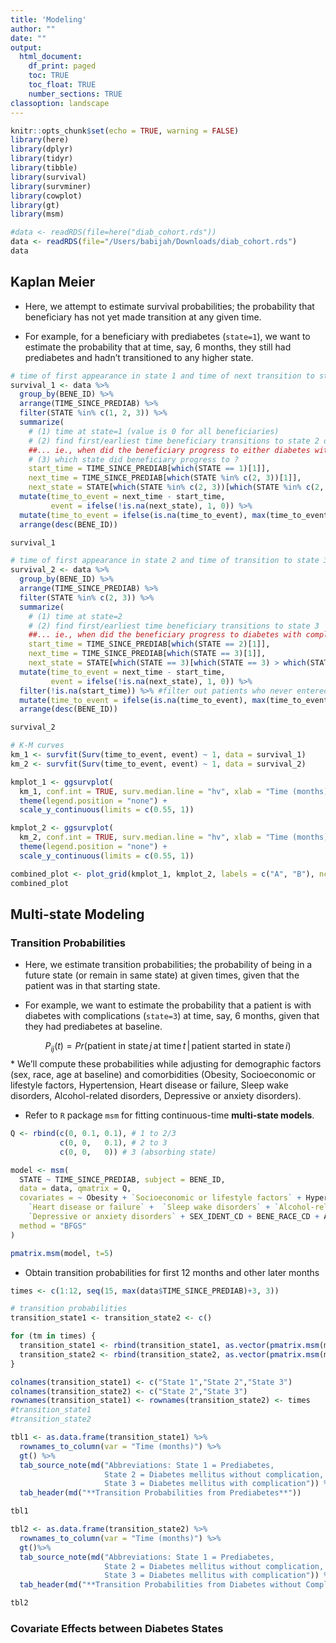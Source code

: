 ```yaml
---
title: 'Modeling'
author: ""
date: ""
output:
  html_document:
    df_print: paged
    toc: TRUE
    toc_float: TRUE
    number_sections: TRUE
classoption: landscape
---
```



```r
knitr::opts_chunk$set(echo = TRUE, warning = FALSE)
library(here)
library(dplyr)
library(tidyr)
library(tibble)
library(survival)
library(survminer)
library(cowplot)
library(gt)
library(msm)
```



```r
#data <- readRDS(file=here("diab_cohort.rds"))
data <- readRDS(file="/Users/babijah/Downloads/diab_cohort.rds")
data
```



## Kaplan Meier 

* Here, we attempt to estimate survival probabilities; the probability that beneficiary has not yet made transition at any given time.

* For example, for a beneficiary with prediabetes (`state=1`), we want to estimate the probability that at time, say, 6 months, they still had prediabetes and hadn't transitioned to any higher state.

```r
# time of first appearance in state 1 and time of next transition to state 2/3
survival_1 <- data %>%
  group_by(BENE_ID) %>%
  arrange(TIME_SINCE_PREDIAB) %>%
  filter(STATE %in% c(1, 2, 3)) %>%
  summarize(
    # (1) time at state=1 (value is 0 for all beneficiaries)
    # (2) find first/earliest time beneficiary transitions to state 2 or 3
    ##... ie., when did the beneficiary progress to either diabetes without/with complications?
    # (3) which state did beneficiary progress to ?
    start_time = TIME_SINCE_PREDIAB[which(STATE == 1)[1]],
    next_time = TIME_SINCE_PREDIAB[which(STATE %in% c(2, 3))[1]],
    next_state = STATE[which(STATE %in% c(2, 3))[which(STATE %in% c(2, 3)) > which(STATE == 1)[1]][1]]) %>%
  mutate(time_to_event = next_time - start_time,
         event = ifelse(!is.na(next_state), 1, 0)) %>%
  mutate(time_to_event = ifelse(is.na(time_to_event), max(time_to_event, na.rm=TRUE), time_to_event)) %>%
  arrange(desc(BENE_ID))

survival_1
```


```r
# time of first appearance in state 2 and time of transition to state 3
survival_2 <- data %>%
  group_by(BENE_ID) %>%
  arrange(TIME_SINCE_PREDIAB) %>%
  filter(STATE %in% c(2, 3)) %>%
  summarize(
    # (1) time at state=2 
    # (2) find first/earliest time beneficiary transitions to state 3
    ##... ie., when did the beneficiary progress to diabetes with complications?
    start_time = TIME_SINCE_PREDIAB[which(STATE == 2)[1]],
    next_time = TIME_SINCE_PREDIAB[which(STATE == 3)[1]],
    next_state = STATE[which(STATE == 3)[which(STATE == 3) > which(STATE == 2)[1]][1]]) %>%
  mutate(time_to_event = next_time - start_time,
         event = ifelse(!is.na(next_state), 1, 0)) %>%
  filter(!is.na(start_time)) %>% #filter out patients who never entered state 2
  mutate(time_to_event = ifelse(is.na(time_to_event), max(time_to_event, na.rm=TRUE), time_to_event)) %>%
  arrange(desc(BENE_ID))

survival_2
```


```r
# K-M curves
km_1 <- survfit(Surv(time_to_event, event) ~ 1, data = survival_1)
km_2 <- survfit(Surv(time_to_event, event) ~ 1, data = survival_2)

kmplot_1 <- ggsurvplot(
  km_1, conf.int = TRUE, surv.median.line = "hv", xlab = "Time (months)")$plot + 
  theme(legend.position = "none") +
  scale_y_continuous(limits = c(0.55, 1))

kmplot_2 <- ggsurvplot(
  km_2, conf.int = TRUE, surv.median.line = "hv", xlab = "Time (months)")$plot + 
  theme(legend.position = "none") +
  scale_y_continuous(limits = c(0.55, 1))

combined_plot <- plot_grid(kmplot_1, kmplot_2, labels = c("A", "B"), ncol = 2)
combined_plot
```


## Multi-state Modeling

### Transition Probabilities

* Here, we estimate transition probabilities; the probability of being in a future state (or remain in same state) at given times, given that the patient was in that starting state.

* For example, we want to estimate the probability that a patient is with diabetes with complications (`state=3`) at time, say, 6 months, given that they had prediabetes at baseline.

$$P_{ij}(t) = Pr(\text{patient in state}\,j\,\text{at time}\,t\, |\,\text{patient started in state}\,i)$$
* We'll compute these probabilities while adjusting for demographic factors (sex, race, age at baseline) and comorbidities (Obesity, Socioeconomic or lifestyle factors, Hypertension, Heart disease or failure, Sleep wake disorders, Alcohol-related disorders, Depressive or anxiety disorders).

* Refer to `R` package `msm` for fitting continuous-time **multi-state models**.


```r
Q <- rbind(c(0, 0.1, 0.1), # 1 to 2/3
           c(0, 0,   0.1), # 2 to 3
           c(0, 0,   0)) # 3 (absorbing state)

model <- msm(
  STATE ~ TIME_SINCE_PREDIAB, subject = BENE_ID,
  data = data, qmatrix = Q,
  covariates = ~ Obesity + `Socioeconomic or lifestyle factors` + Hypertension +
    `Heart disease or failure` +  `Sleep wake disorders` + `Alcohol-related disorders` +
    `Depressive or anxiety disorders` + SEX_IDENT_CD + BENE_RACE_CD + AGE_CALC,
  method = "BFGS"
)

pmatrix.msm(model, t=5)
```



* Obtain transition probabilities for first 12 months and other later months

```r
times <- c(1:12, seq(15, max(data$TIME_SINCE_PREDIAB)+3, 3))

# transition probabilities
transition_state1 <- transition_state2 <- c()

for (tm in times) {
  transition_state1 <- rbind(transition_state1, as.vector(pmatrix.msm(model, t = tm)[1,]))
  transition_state2 <- rbind(transition_state2, as.vector(pmatrix.msm(model, t = tm)[2,2:3]))
}

colnames(transition_state1) <- c("State 1","State 2","State 3")
colnames(transition_state2) <- c("State 2","State 3")
rownames(transition_state1) <- rownames(transition_state2) <- times
#transition_state1
#transition_state2

tbl1 <- as.data.frame(transition_state1) %>%
  rownames_to_column(var = "Time (months)") %>%
  gt() %>%
  tab_source_note(md("Abbreviations: State 1 = Prediabetes, 
                     State 2 = Diabetes mellitus without complication,
                     State 3 = Diabetes mellitus with complication")) %>%
  tab_header(md("**Transition Probabilities from Prediabetes**"))

tbl1

tbl2 <- as.data.frame(transition_state2) %>%
  rownames_to_column(var = "Time (months)") %>%
  gt()%>%
  tab_source_note(md("Abbreviations: State 1 = Prediabetes, 
                     State 2 = Diabetes mellitus without complication,
                     State 3 = Diabetes mellitus with complication")) %>%
  tab_header(md("**Transition Probabilities from Diabetes without Complications**"))

tbl2
```




### Covariate Effects between Diabetes States






